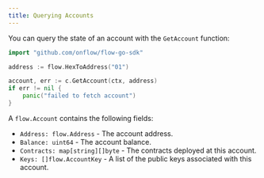 ```yaml
---
title: Querying Accounts
---
```


You can query the state of an account with the `GetAccount` function:

```go
import "github.com/onflow/flow-go-sdk"

address := flow.HexToAddress("01")

account, err := c.GetAccount(ctx, address)
if err != nil {
    panic("failed to fetch account")
}
```

A `flow.Account` contains the following fields:

- `Address: flow.Address` - The account address.
- `Balance: uint64` - The account balance.
- `Contracts: map[string][]byte` - The contracts deployed at this account.
- `Keys: []flow.AccountKey` - A list of the public keys associated with this account.
